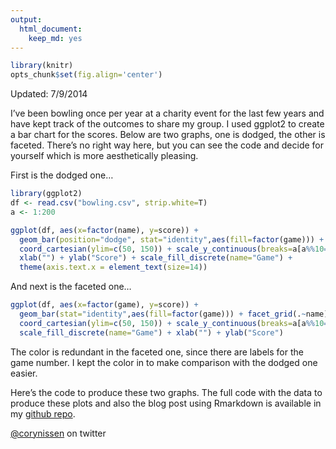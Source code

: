 ```yaml
---
output:
  html_document:
    keep_md: yes
---
```

```r
library(knitr)
opts_chunk$set(fig.align='center')
```
Updated: 7/9/2014

I've been bowling once per year at a charity event for the last few years and have kept track of the outcomes to share my group. I used ggplot2 to create a bar chart for the scores. Below are two graphs, one is dodged, the other is faceted. There's no right way here, but you can see the code and decide for yourself which is more aesthetically pleasing.

First is the dodged one...

```r
library(ggplot2)
df <- read.csv("bowling.csv", strip.white=T)
a <- 1:200

ggplot(df, aes(x=factor(name), y=score)) +
  geom_bar(position="dodge", stat="identity",aes(fill=factor(game))) +
  coord_cartesian(ylim=c(50, 150)) + scale_y_continuous(breaks=a[a%%10==0]) +
  xlab("") + ylab("Score") + scale_fill_discrete(name="Game") +
  theme(axis.text.x = element_text(size=14))
```

And next is the faceted one...

```r
ggplot(df, aes(x=factor(game), y=score)) +
  geom_bar(stat="identity",aes(fill=factor(game))) + facet_grid(.~name) +
  coord_cartesian(ylim=c(50, 150)) + scale_y_continuous(breaks=a[a%%10==0]) +
  scale_fill_discrete(name="Game") + xlab("") + ylab("Score")
```

The color is redundant in the faceted one, since there are labels for the game number. I kept the color in to make comparison with the dodged one easier.

Here's the code to produce these two graphs.
The full code with the data to produce these plots and also the blog post using Rmarkdown is available in my [github repo](https://github.com/corynissen/ggplot_dodged_vs_faceted).

[@corynissen](https://twitter.com/corynissen) on twitter
